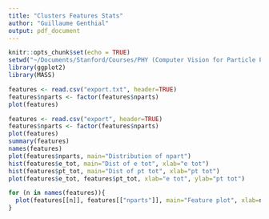 ```yaml
---
title: "Clusters Features Stats"
author: "Guillaume Genthial"
output: pdf_document
---
```


```r
knitr::opts_chunk$set(echo = TRUE)
setwd("~/Documents/Stanford/Courses/PHY (Computer Vision for Particle Physics)/Code/src/")
library(ggplot2)
library(MASS)
```

```r
features <- read.csv("export.txt", header=TRUE)
features$nparts <- factor(features$nparts)
plot(features)
```


```r
features <- read.csv("export", header=TRUE)
features$nparts <- factor(features$nparts)
plot(features)
summary(features)
names(features)
plot(features$nparts, main="Distribution of npart")
hist(features$e_tot, main="Dist of e tot", xlab="e tot")
hist(features$pt_tot, main="Dist of pt tot", xlab="pt tot")
plot(features$e_tot, features$pt_tot, xlab="e tot", ylab="pt tot")
```

```r
for (n in names(features)){
  plot(features[[n]], features[["nparts"]], main="Feature plot", xlab=n, ylab="nparts")
}
```

